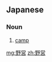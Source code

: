 ==Japanese==
{{ja-kanjitab|や|えい|yomi=on}}

===Noun===
{{ja-noun|やえい}}

# [[camp]]
#: {{ja-usex|敵 の '''野営''' 地 に 侵入 した。|てき の '''やえい''' ち に しんにゅう した。|We sneaked into the enemy '''camp'''.}}

[[mg:野営]]
[[zh:野営]]